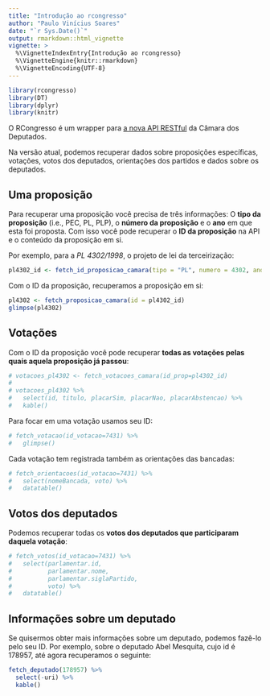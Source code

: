 ```yaml
---
title: "Introdução ao rcongresso"
author: "Paulo Vinícius Soares"
date: "`r Sys.Date()`"
output: rmarkdown::html_vignette
vignette: >
  %\VignetteIndexEntry{Introdução ao rcongresso}
  %\VignetteEngine{knitr::rmarkdown}
  %\VignetteEncoding{UTF-8}
---
```


```r
library(rcongresso)
library(DT)
library(dplyr)
library(knitr)
```


O RCongresso é um wrapper para [a nova API RESTful](https://dadosabertos.camara.leg.br/swagger/api.html) da Câmara dos Deputados.

Na versão atual, podemos recuperar dados sobre proposições específicas, votações, votos dos deputados, orientações dos partidos e dados sobre os deputados.

## Uma proposição
Para recuperar uma proposição você precisa de três informações: O **tipo da proposição** (i.e., PEC, PL, PLP), o **número da proposição** e o **ano** em que esta foi proposta. Com isso você pode recuperar o **ID da proposição** na API e o conteúdo da proposição em si.

Por exemplo, para a *PL 4302/1998*, o projeto de lei da terceirização:

```r
pl4302_id <- fetch_id_proposicao_camara(tipo = "PL", numero = 4302, ano = 1998)
```

Com o ID da proposição, recuperamos a proposição em si:

```r
pl4302 <- fetch_proposicao_camara(id = pl4302_id)
glimpse(pl4302)
```

## Votações

Com o ID da proposição você pode recuperar **todas as votações pelas quais aquela proposição já passou**:

```r
# votacoes_pl4302 <- fetch_votacoes_camara(id_prop=pl4302_id)
# 
# votacoes_pl4302 %>%
#   select(id, titulo, placarSim, placarNao, placarAbstencao) %>%
#   kable()
```

Para focar em uma votação usamos seu ID:

```r
# fetch_votacao(id_votacao=7431) %>%
#   glimpse()
```

Cada votação tem registrada também as orientações das bancadas:

```r
# fetch_orientacoes(id_votacao=7431) %>%
#   select(nomeBancada, voto) %>%
#   datatable()
```

## Votos dos deputados

Podemos recuperar todas os **votos dos deputados que participaram daquela votação**:

```r
# fetch_votos(id_votacao=7431) %>%
#   select(parlamentar.id,
#          parlamentar.nome,
#          parlamentar.siglaPartido,
#          voto) %>%
#   datatable()
```

## Informações sobre um deputado

Se quisermos obter mais informações sobre um deputado, podemos fazê-lo pelo seu ID. Por exemplo, sobre o deputado Abel Mesquita, cujo id é 178957, até agora recuperamos o seguinte:

```r
fetch_deputado(178957) %>%
  select(-uri) %>%
  kable()
```
